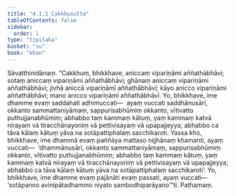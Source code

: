 ```yaml
---
title: "4.1.1 Cakkhusutta"
tableOfContents: false
sidebar:
  order: 1
type: "tipitaka"
basket: "su"
book: "khan"
---
```



<DynamicBreadcrumb />

<Division number="302" book="khan" bookNo="13" page="186">

<Paragraph number="1041" book="khan">
Sāvatthinidānaṃ. “Cakkhuṃ, bhikkhave, aniccaṃ vipariṇāmi aññathābhāvi; sotaṃ aniccaṃ vipariṇāmi aññathābhāvi; ghānaṃ aniccaṃ vipariṇāmi aññathābhāvi; jivhā aniccā vipariṇāmī aññathābhāvī; kāyo anicco vipariṇāmi aññathābhāvi; mano anicco vipariṇāmī aññathābhāvī. Yo, bhikkhave, ime dhamme evaṃ saddahati adhimuccati—  ayaṃ vuccati saddhānusārī, okkanto sammattaniyāmaṃ, sappurisabhūmiṃ okkanto, vītivatto puthujjanabhūmiṃ; abhabbo taṃ kammaṃ kātuṃ, yaṃ kammaṃ katvā nirayaṃ vā tiracchānayoniṃ vā pettivisayaṃ vā upapajjeyya; abhabbo ca tāva kālaṃ kātuṃ yāva na sotāpattiphalaṃ sacchikaroti.
</Paragraph>

<Paragraph number="1042" book="khan">
Yassa kho, bhikkhave, ime dhammā evaṃ paññāya mattaso nijjhānaṃ khamanti, ayaṃ vuccati—  ‘dhammānusārī, okkanto sammattaniyāmaṃ, sappurisabhūmiṃ okkanto, vītivatto puthujjanabhūmiṃ; abhabbo taṃ kammaṃ kātuṃ, yaṃ kammaṃ katvā nirayaṃ vā tiracchānayoniṃ vā pettivisayaṃ vā upapajjeyya; abhabbo ca tāva kālaṃ kātuṃ yāva na sotāpattiphalaṃ sacchikaroti’. Yo, bhikkhave, ime dhamme evaṃ pajānāti evaṃ passati, ayaṃ vuccati—  ‘sotāpanno avinipātadhammo niyato sambodhiparāyano’”ti.

</Paragraph>
</Division>

<Paragraph number="1043" type="center" book="khan">
Paṭhamaṃ.
</Paragraph>
